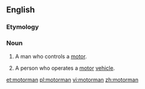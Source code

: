 ==English==
===Etymology===
{{suffix|motor|man}}

===Noun===
{{en-noun|pl=motormen}}

# {{dated}} A man who controls a [[motor]].
#A person who operates a [[motor]] [[vehicle]].

[[et:motorman]]
[[pl:motorman]]
[[vi:motorman]]
[[zh:motorman]]